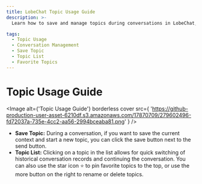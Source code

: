 ```yaml
---
title: LobeChat Topic Usage Guide
description: >-
  Learn how to save and manage topics during conversations in LobeChat, including saving topics, accessing the topic list, and pinning favorite topics.

tags:
  - Topic Usage
  - Conversation Management
  - Save Topic
  - Topic List
  - Favorite Topics
---
```


# Topic Usage Guide

<Image
  alt={'Topic Usage Guide'}
  borderless
  cover
  src={
  'https://github-production-user-asset-6210df.s3.amazonaws.com/17870709/279602496-fd72037a-735e-4cc2-aa56-2994bceaba81.png'
}
/>

- **Save Topic:** During a conversation, if you want to save the current context and start a new topic, you can click the save button next to the send button.
- **Topic List:** Clicking on a topic in the list allows for quick switching of historical conversation records and continuing the conversation. You can also use the star icon <kbd>⭐️</kbd> to pin favorite topics to the top, or use the more button on the right to rename or delete topics.
